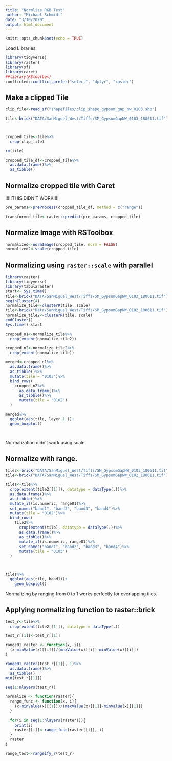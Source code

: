 ```yaml
---
title: "Normlize RGB Test"
author: "Michael Schmidt"
date: "3/10/2020"
output: html_document
---
```


```r
knitr::opts_chunk$set(echo = TRUE)
```

Load Libraries
```r
library(tidyverse)
library(raster)
library(sf)
library(caret)
##library(RStoolbox)
conflicted::conflict_prefer("select", "dplyr", "raster")
```

## Make a clipped Tile 
```r
clip_file<-read_sf("shapefiles/clip_shape_gypsum_gap_nw_0103.shp")

tile<-brick("DATA/SanMiguel_West/Tiffs/SM_GypsumGapNW_0103_180611.tif")



cropped_tile<-tile%>%
  crop(clip_file)

rm(tile)

cropped_tile_df<-cropped_tile%>%
  as.data.frame()%>%
  as_tibble()
```



## Normalize cropped tile with Caret
!!!!!THIS DIDN'T WORK!!!!

```r
pre_params<-preProcess(cropped_tile_df, method = c("range"))

transformed_tile<-raster::predict(pre_params, cropped_tile)
```


## Normalize Image with RSToolbox
```r
normalized<-normImage(cropped_tile, norm = FALSE)
normalized2<-scale(cropped_tile)
```

## Normalizing using `raster::scale` with parallel
```r
library(raster)
library(tidyverse)
library(tabularaster)
start<- Sys.time()
tile<-brick("DATA/SanMiguel_West/Tiffs/SM_GypsumGapNW_0103_180611.tif")
beginCluster(4)
normalize_tile<-clusterR(tile, scale)
tile<-brick("Data/SanMiguel_West/Tiffs/SM_GypsumGapNW_0102_180611.tif")
normalize_tile2<-clusterR(tile, scale)
endCluster()
Sys.time()-start
```


```r
cropped_n1<-normalize_tile%>%
  crop(extent(normalize_tile2))

cropped_n2<-normalize_tile2%>%
  crop(extent(normalize_tile))
```


```r
merged<-cropped_n1%>%
  as.data.frame()%>%
  as_tibble()%>%
  mutate(tile = "0103")%>%
  bind_rows(
    cropped_n2%>%
      as.data.frame()%>%
      as_tibble()%>%
      mutate(tile = "0102")
  )

merged%>%
  ggplot(aes(tile, layer.1 ))+
  geom_boxplot()




```


Normalization didn't work using scale. 

## Normalize with range. 

```r
tile2<-brick("DATA/SanMiguel_West/Tiffs/SM_GypsumGapNW_0103_180611.tif")
tile<-brick("DATA/SanMiguel_West/Tiffs/SM_GypsumGapNW_0102_180611.tif")

tiles<-tile%>%
  crop(extent(tile2[[1]]), datatype = dataType(.))%>%
  as.data.frame()%>%
  as_tibble()%>%
  mutate_if(is.numeric, range01)%>%
  set_names("band1", "band2", "band3", "band4")%>%
  mutate(tile = "0102")%>%
  bind_rows(
    tile2%>%
      crop(extent(tile), datatype = dataType(.))%>%
      as.data.frame()%>%
      as_tibble()%>%
      mutate_if(is.numeric, range01)%>%
      set_names("band1", "band2", "band3", "band4")%>%
      mutate(tile = "0103")
  )



tiles%>%
  ggplot(aes(tile, band1))+
    geom_boxplot()
```

Normalizing by ranging from 0 to 1 works perfectly for overlapping tiles. 

## Applying normalizing function to raster::brick

```r
test_r<-tile%>%
  crop(extent(tile2[[1]]), datatype = dataType(.))

test_r[[1]]<-test_r[[1]]

range01_raster <- function(x, i){
  (x-minValue(x)[[i]])/(maxValue(x)[[i]]-minValue(x)[[i]])
}

range01_raster(test_r[[1]], 1)%>%
  as.data.frame()%>%
  as_tibble()
min(test_r[[1]])

seq(1:nlayers(test_r))

normalize <- function(raster){
  range_func <- function(x, i){
    (x-minValue(x)[[1]])/(maxValue(x)[[1]]-minValue(x)[[1]])
  }
  
  for(i in seq(1:nlayers(raster))){
    print(i)
    raster[[i]]<-range_func(raster[[i]], i)
  }
  raster
}

range_test<-rangeify_r(test_r)

```


